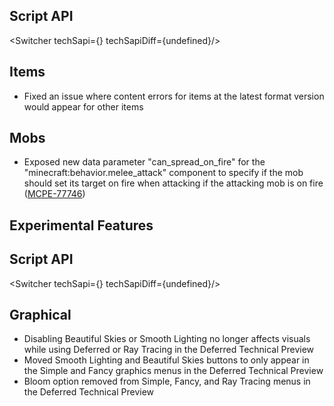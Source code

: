 




## **Script API**

<Switcher techSapi={<TechSapiStable/>} techSapiDiff={undefined}/>

## **Items**

-   Fixed an issue where content errors for items at the latest format version would appear for other items 

## **Mobs**

-   Exposed new data parameter "can\_spread\_on\_fire" for the "minecraft:behavior.melee\_attack" component to specify if the mob should set its target on fire when attacking if the attacking mob is on fire ([MCPE-77746](https://bugs.mojang.com/browse/MCPE-77746)) 




<h2 className="experimental_divider">Experimental Features</h2>





## **Script API**

<Switcher techSapi={<TechSapiExp/>} techSapiDiff={undefined}/>

## **Graphical**

-   Disabling Beautiful Skies or Smooth Lighting no longer affects visuals while using Deferred or Ray Tracing in the Deferred Technical Preview
-   Moved Smooth Lighting and Beautiful Skies buttons to only appear in the Simple and Fancy graphics menus in the Deferred Technical Preview
-   Bloom option removed from Simple, Fancy, and Ray Tracing menus in the Deferred Technical Preview
